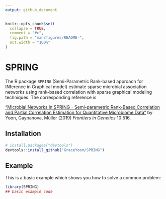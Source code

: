 ```yaml
---
output: github_document
---
```


<!-- README.md is generated from README.Rmd. Please edit that file -->

```r
knitr::opts_chunk$set(
  collapse = TRUE,
  comment = "#>",
  fig.path = "man/figures/README-",
  out.width = "100%"
)
```
# SPRING

<!-- badges: start -->
<!-- badges: end -->

The R package `SPRING` (Semi-Parametric Rank-based approach for INference in Graphical model) estimate sparse microbial association networks using rank-based correlation with sparse graphical modeling techniques. The corresponding reference is

["Microbial Networks in SPRING - Semi-parametric Rank-Based Correlation and Partial Correlation Estimation for Quantitative Microbiome Data"](https://www.frontiersin.org/articles/10.3389/fgene.2019.00516/full) by Yoon, Gaynanova, M&uuml;ller (2019) *Frontiers in Genetics* 10:516.

## Installation

``` r
# install.packages("devtools")
devtools::install_github("GraceYoon/SPRING")
```
## Example

This is a basic example which shows you how to solve a common problem:

```r
library(SPRING)
## basic example code
```

